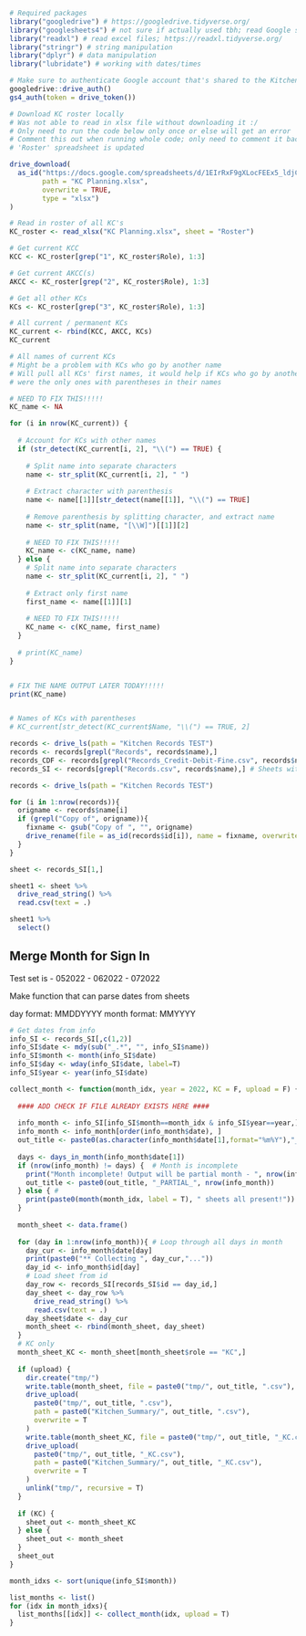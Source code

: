
```r
# Required packages
library("googledrive") # https://googledrive.tidyverse.org/
library("googlesheets4") # not sure if actually used tbh; read Google sheets
library("readxl") # read excel files; https://readxl.tidyverse.org/
library("stringr") # string manipulation
library("dplyr") # data manipulation
library("lubridate") # working with dates/times

# Make sure to authenticate Google account that's shared to the Kitchen Records folder
googledrive::drive_auth()
gs4_auth(token = drive_token())
```

```r
# Download KC roster locally
# Was not able to read in xlsx file without downloading it :/
# Only need to run the code below only once or else will get an error
# Comment this out when running whole code; only need to comment it back if/when
# 'Roster' spreadsheet is updated

drive_download(
  as_id("https://docs.google.com/spreadsheets/d/1EIrRxF9gXLocFEEx5_ldjCIcuvDoXBfw/edit#gid=57217781",
        path = "KC Planning.xlsx",
        overwrite = TRUE,
        type = "xlsx")
)

# Read in roster of all KC's
KC_roster <- read_xlsx("KC Planning.xlsx", sheet = "Roster")

# Get current KCC
KCC <- KC_roster[grep("1", KC_roster$Role), 1:3]

# Get current AKCC(s)
AKCC <- KC_roster[grep("2", KC_roster$Role), 1:3]

# Get all other KCs
KCs <- KC_roster[grep("3", KC_roster$Role), 1:3]

# All current / permanent KCs
KC_current <- rbind(KCC, AKCC, KCs)
KC_current

# All names of current KCs
# Might be a problem with KCs who go by another name
# Will pull all KCs' first names, it would help if KCs who go by another name
# were the only ones with parentheses in their names

# NEED TO FIX THIS!!!!!
KC_name <- NA

for (i in nrow(KC_current)) {
  
  # Account for KCs with other names
  if (str_detect(KC_current[i, 2], "\\(") == TRUE) {
    
    # Split name into separate characters
    name <- str_split(KC_current[i, 2], " ")
    
    # Extract character with parenthesis
    name <- name[[1]][str_detect(name[[1]], "\\(") == TRUE]
    
    # Remove parenthesis by splitting character, and extract name
    name <- str_split(name, "[\\W]")[[1]][2]
    
    # NEED TO FIX THIS!!!!!
    KC_name <- c(KC_name, name)
  } else {
    # Split name into separate characters
    name <- str_split(KC_current[i, 2], " ")
    
    # Extract only first name
    first_name <- name[[1]][1]
    
    # NEED TO FIX THIS!!!!!
    KC_name <- c(KC_name, first_name)
  }
  
  # print(KC_name)
}


# FIX THE NAME OUTPUT LATER TODAY!!!!!
print(KC_name)


# Names of KCs with parentheses
# KC_current[str_detect(KC_current$Name, "\\(") == TRUE, 2]
```

```r
records <- drive_ls(path = "Kitchen Records TEST")
records <- records[grepl("Records", records$name),]
records_CDF <- records[grepl("Records_Credit-Debit-Fine.csv", records$name),] # CDF = Credit_Debit_Fine
records_SI <- records[grepl("Records.csv", records$name),] # Sheets with times
```
```r

records <- drive_ls(path = "Kitchen Records TEST")

for (i in 1:nrow(records)){
  origname <- records$name[i]
  if (grepl("Copy of", origname)){
    fixname <- gsub("Copy of ", "", origname)
    drive_rename(file = as_id(records$id[i]), name = fixname, overwrite = T)
  }
}
```


```r
sheet <- records_SI[1,]

sheet1 <- sheet %>%
  drive_read_string() %>%
  read.csv(text = .)

sheet1 %>%
  select()
```


## Merge Month for Sign In

Test set is
- 052022
- 062022
- 072022

Make function that can parse dates from sheets

day format: MMDDYYYY
month format: MMYYYY

```r
# Get dates from info
info_SI <- records_SI[,c(1,2)]
info_SI$date <- mdy(sub("_.*", "", info_SI$name))
info_SI$month <- month(info_SI$date)
info_SI$day <- wday(info_SI$date, label=T)
info_SI$year <- year(info_SI$date)
```


```r
collect_month <- function(month_idx, year = 2022, KC = F, upload = F) {
  
  #### ADD CHECK IF FILE ALREADY EXISTS HERE ####
  
  info_month <- info_SI[info_SI$month==month_idx & info_SI$year==year,]
  info_month <- info_month[order(info_month$date), ]
  out_title <- paste0(as.character(info_month$date[1],format="%m%Y"),"_Records")
  
  days <- days_in_month(info_month$date[1])
  if (nrow(info_month) != days) {  # Month is incomplete
    print("Month incomplete! Output will be partial month - ", nrow(info_month), " entries")
    out_title <- paste0(out_title, "_PARTIAL_", nrow(info_month))
  } else { #
    print(paste0(month(month_idx, label = T), " sheets all present!"))
  }
  
  month_sheet <- data.frame()
  
  for (day in 1:nrow(info_month)){ # Loop through all days in month
    day_cur <- info_month$date[day]
    print(paste0("** Collecting ", day_cur,"..."))
    day_id <- info_month$id[day]
    # Load sheet from id
    day_row <- records_SI[records_SI$id == day_id,]
    day_sheet <- day_row %>%
      drive_read_string() %>%
      read.csv(text = .)
    day_sheet$date <- day_cur
    month_sheet <- rbind(month_sheet, day_sheet)
  }
  # KC only
  month_sheet_KC <- month_sheet[month_sheet$role == "KC",]
  
  if (upload) {
    dir.create("tmp/")
    write.table(month_sheet, file = paste0("tmp/", out_title, ".csv"), sep = ",", quote = F, row.names = F)
    drive_upload(
      paste0("tmp/", out_title, ".csv"),
      path = paste0("Kitchen_Summary/", out_title, ".csv"),
      overwrite = T
    )
    write.table(month_sheet_KC, file = paste0("tmp/", out_title, "_KC.csv"), sep = ",", quote = F, row.names = F)
    drive_upload(
      paste0("tmp/", out_title, "_KC.csv"),
      path = paste0("Kitchen_Summary/", out_title, "_KC.csv"),
      overwrite = T
    )
    unlink("tmp/", recursive = T)
  }
  
  if (KC) {
    sheet_out <- month_sheet_KC
  } else {
    sheet_out <- month_sheet
  }
  sheet_out
}

month_idxs <- sort(unique(info_SI$month))

list_months <- list()
for (idx in month_idxs){
  list_months[[idx]] <- collect_month(idx, upload = T)
}

```


